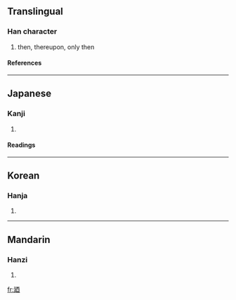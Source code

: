 {{see|乃}}

==Translingual==
===Han character===
{{Han char|rn=54|rad=廴|as=06|sn=9|four=|canj=弓大一金田 (NKMCW)}}
# then, thereupon, only then
====References====
{{Han ref|kx=0353.051|dkj=09576|dj=0668.020|hdz=10404.080|uh=5EFC|ud=24316}}
----
==Japanese==
===Kanji===
{{ja-kanji|grade=|rs=廴06}}
# {{defn|Japanese}} 
====Readings====
{{ja-readings|on=[[だい]] (dai), [[ない]] (nai)|kun=[[すなわち]] (sunawachi), [[の]] (no)}}
----
==Korean==
===Hanja===
{{ko-hanja|hangeul=내|rv=nae|mr=nae}}
# {{defn|Korean}}
----
==Mandarin==
===Hanzi===
{{cmn-hanzi|pin=[[nǎi]] (nai3)|wg=nai<sup>3</sup>}}
# {{defn|Mandarin}}

[[fr:廼]]